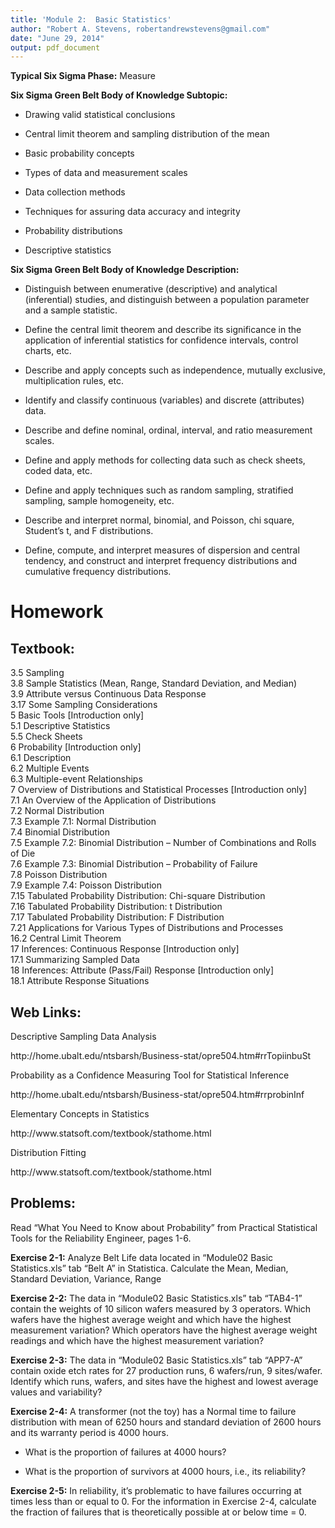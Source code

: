 ```yaml
---
title: 'Module 2:  Basic Statistics'
author: "Robert A. Stevens, robertandrewstevens@gmail.com"
date: "June 29, 2014"
output: pdf_document
---
```


**Typical Six Sigma Phase:**  Measure

**Six Sigma Green Belt Body of Knowledge Subtopic:**

- Drawing valid statistical conclusions  

- Central limit theorem and sampling distribution of the mean  

- Basic probability concepts  

- Types of data and measurement scales  

- Data collection methods  

- Techniques for assuring data accuracy and integrity  

- Probability distributions  

- Descriptive statistics

**Six Sigma Green Belt Body of Knowledge Description:**

- Distinguish between enumerative (descriptive) and analytical (inferential) studies, and distinguish between a population parameter and a sample statistic.

- Define the central limit theorem and describe its significance in the application of inferential statistics for confidence intervals, control charts, etc.

- Describe and apply concepts such as independence, mutually exclusive, multiplication rules, etc.

- Identify and classify continuous (variables) and discrete (attributes) data. 

- Describe and define nominal, ordinal, interval, and ratio measurement scales.

- Define and apply methods for collecting data such as check sheets, coded data, etc.

- Define and apply techniques such as random sampling, stratified sampling, sample homogeneity, etc.

- Describe and interpret normal, binomial, and Poisson, chi square, Student’s t, and F distributions.

- Define, compute, and interpret measures of dispersion and central tendency, and construct and interpret frequency distributions and cumulative frequency distributions.

# Homework

## Textbook:

3.5   Sampling  
3.8	  Sample Statistics (Mean, Range, Standard Deviation, and Median)  
3.9	  Attribute versus Continuous Data Response  
3.17	Some Sampling Considerations  
5	    Basic Tools [Introduction only]  
5.1	  Descriptive Statistics  
5.5	  Check Sheets  
6	    Probability [Introduction only]  
6.1	  Description  
6.2	  Multiple Events  
6.3	  Multiple-event Relationships  
7	    Overview of Distributions and Statistical Processes [Introduction only]  
7.1	  An Overview of the Application of Distributions  
7.2	  Normal Distribution  
7.3	  Example 7.1:  Normal Distribution  
7.4	  Binomial Distribution  
7.5	  Example 7.2:  Binomial Distribution – Number of Combinations and Rolls of Die  
7.6	  Example 7.3:  Binomial Distribution – Probability of Failure  
7.8	  Poisson Distribution  
7.9	  Example 7.4:  Poisson Distribution  
7.15	Tabulated Probability Distribution:  Chi-square Distribution  
7.16	Tabulated Probability Distribution:  t Distribution  
7.17	Tabulated Probability Distribution:  F Distribution  
7.21	Applications for Various Types of Distributions and Processes  
16.2	Central Limit Theorem  
17	  Inferences:  Continuous Response [Introduction only]  
17.1	Summarizing Sampled Data  
18	  Inferences:  Attribute (Pass/Fail) Response [Introduction only]  
18.1	Attribute Response Situations

## Web Links:

Descriptive Sampling Data Analysis

http://home.ubalt.edu/ntsbarsh/Business-stat/opre504.htm#rrTopiinbuSt

Probability as a Confidence Measuring Tool for Statistical Inference

http://home.ubalt.edu/ntsbarsh/Business-stat/opre504.htm#rrprobinInf

Elementary Concepts in Statistics

http://www.statsoft.com/textbook/stathome.html

Distribution Fitting

http://www.statsoft.com/textbook/stathome.html

## Problems:

Read “What You Need to Know about Probability” from Practical Statistical Tools for the Reliability Engineer, pages 1-6.

**Exercise 2-1:**  Analyze Belt Life data located in “Module02 Basic Statistics.xls” tab “Belt A” in Statistica.  Calculate the Mean, Median, Standard Deviation, Variance, Range

**Exercise 2-2:**  The data in “Module02 Basic Statistics.xls” tab “TAB4-1” contain the weights of 10 silicon wafers measured by 3 operators.  Which wafers have the highest average weight and which have the highest measurement variation?  Which operators have the highest average weight readings and which have the highest measurement variation?

**Exercise 2-3:**  The data in “Module02 Basic Statistics.xls” tab “APP7-A” contain oxide etch rates for 27 production runs, 6 wafers/run, 9 sites/wafer.  Identify which runs, wafers, and sites have the highest and lowest average values and variability?

**Exercise 2-4:**  A transformer (not the toy) has a Normal time to failure distribution with mean of 6250 hours and standard deviation of 2600 hours and its warranty period is 4000 hours.

- What is the proportion of failures at 4000 hours?

- What is the proportion of survivors at 4000 hours, i.e., its reliability?

**Exercise 2-5:**  In reliability, it’s problematic to have failures occurring at times less than or equal to 0.  For the information in Exercise 2-4, calculate the fraction of failures that is theoretically possible at or below time = 0.
